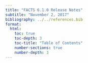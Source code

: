 ```yaml
---
title: "FACTS 6.1.0 Release Notes"
subtitle: "November 2, 2017"
bibliography: ../../references.bib
format: 
  html:
    toc: true
    toc-depth: 3
    toc-title: "Table of Contents"
    number-sections: true
    number-depth: 3
---
```

